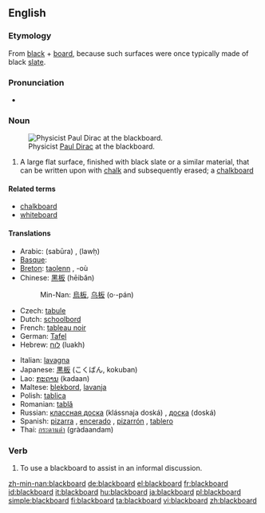 {{wikipedia}}
==English==

===Etymology===
From [[black]] + [[board]], because such surfaces were once typically made of black [[slate]].

===Pronunciation===
* {{audio|en-us-blackboard.ogg|Audio (US)}}

===Noun===
{{en-noun}}
[[Image:Diracb.jpg|thumb|right|Physicist [[w:Paul Dirac|Paul Dirac]] at the blackboard.]]

# A large flat surface, finished with black slate or a similar material, that can be written upon with [[chalk]] and subsequently erased; a [[chalkboard]]

====Related terms====
* [[chalkboard]]
* [[whiteboard]]

====Translations====
{{trans-top|a surface that can be written upon with chalk}}
* Arabic: {{Arab|[[سبورة]]}} (sabūra) {{f}}, {{Arab|[[لوح]]}} (lawḥ) {{m}} 
* [[Basque]]: {{t|eu|arbela}}
* [[Breton]]: [[taolenn]] {{f}}, -où {{p}}
* Chinese: [[黑板]] (hēibǎn)
*: Min-Nan: [[烏板]], [[乌板]] (o·-pán)
* Czech: [[tabule]] {{f}}
* Dutch: [[schoolbord]] {{n}}
* French: [[tableau noir]] {{m}}
* German: [[Tafel]] {{f}}
* Hebrew: [[לוח]] (luakh) {{m}}
{{trans-mid}}
* Italian: [[lavagna]] {{f}}
* Japanese: [[黒板]] (こくばん, kokuban)
* Lao: [[ກະດານ]] (kadaan)
* Maltese: [[blekbord]], [[lavanja]]
* Polish: [[tablica]] {{f}}
* Romanian: [[tablă]] {{f}}
* Russian: [[классная доска]] (klássnaja doská) {{f}}, [[доска]] (doská) {{f}}
* Spanish: [[pizarra]] {{f}}, [[encerado]] {{m}} {{italbrac|Spain}}, [[pizarrón]] {{m}} {{italbrac|Latin America}}, [[tablero]] {{m}} {{italbrac|Colombia}}
* Thai: [[กระดานดำ]] (gràdaandam)
{{trans-bottom}}

===Verb===
{{en-verb}}

# To use a blackboard to assist in an informal discussion.

[[zh-min-nan:blackboard]]
[[de:blackboard]]
[[el:blackboard]]
[[fr:blackboard]]
[[id:blackboard]]
[[it:blackboard]]
[[hu:blackboard]]
[[ja:blackboard]]
[[pl:blackboard]]
[[simple:blackboard]]
[[fi:blackboard]]
[[ta:blackboard]]
[[vi:blackboard]]
[[zh:blackboard]]